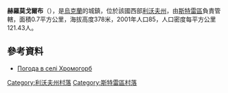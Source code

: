 {{coord|49|9|39|N|23|40|40|E|scale:100000|display=title}}

'''赫羅莫戈爾布'''（{{lang-uk|Хромогорб}}），是[[烏克蘭|烏克蘭]]的城鎮，位於該國西部[[利沃夫州|利沃夫州]]，由[[斯特雷區|斯特雷區]]負責管轄，面積0.7平方公里，海拔高度378米，2001年人口85，人口密度每平方公里121.43人。

==參考資料==
* [http://weather.in.ua/ua/l'vovskaja/27604 Погода в селі Хромогорб] {{Wayback|url=http://weather.in.ua/ua/l'vovskaja/27604 |date=20200805022208 }}

[[Category:利沃夫州村落|Category:利沃夫州村落]]
[[Category:斯特雷區村落|Category:斯特雷區村落]]


{{Lviv-geo-stub}}